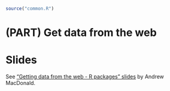 ```r
source("common.R")
```

# (PART) Get data from the web {-} 

# Slides

<!--Original content: https://stat545.com/webdata02_activity.html-->

See ["Getting data from the web - R packages" slides](supporting-docs/webdata01_slides.html) by Andrew MacDonald.